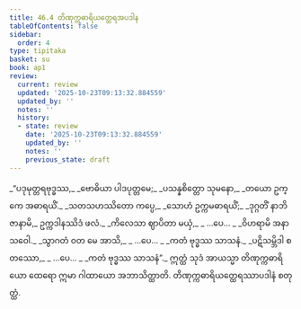 ```yaml
---
title: 46.4 တိဏုက္ကဓာရိယတ္ထေရအပဒါန
tableOfContents: false
sidebar:
  order: 4
type: tipitaka
basket: su
book: ap1
review:
  current: review
  updated: '2025-10-23T09:13:32.884559'
  updated_by: ''
  notes: ''
  history:
  - state: review
    date: '2025-10-23T09:13:32.884559'
    updated_by: ''
    notes: ''
    previous_state: draft
---
```



<ReviewStatus review={frontmatter.review} showDetails={true} />

<HypothesisAnnotation frontmatter={frontmatter} />

<DynamicBreadcrumb />

<Division number="22" book="ap1" e="ch" v="20" p="430">

<Paragraph number="5906" type="verses" book="ap1">
_“ပဒုမုတ္တရဗုဒ္ဓဿ,_  
_ဗောဓိယာ ပါဒပုတ္တမေ;_  
_ပသန္နစိတ္တော သုမနော,_  
_တယော ဥက္ကေ အဓာရယိံ._  

</Paragraph>

</Division>
<Division number="23" book="ap1" e="ch" v="20" p="430">

<Paragraph number="5907" type="verses" book="ap1">
_သတသဟဿိတော ကပ္ပေ,_  
_သောဟံ ဥက္ကမဓာရယိံ;_  
_ဒုဂ္ဂတိံ နာဘိဇာနာမိ,_  
ဥက္ကဒါနဿိဒံ ဖလံ._  

</Paragraph>

</Division>
<Division number="24" book="ap1" e="ch" v="20" p="431">

<Paragraph number="5908" type="verses" book="ap1">
_ကိလေသာ ဈာပိတာ မယှံ,_  
_ …ပေ… _  
_ဝိဟရာမိ အနာသဝေါ._  

</Paragraph>

</Division>
<Division number="25" book="ap1" e="ch" v="20" p="431">

<Paragraph number="5909" type="verses" book="ap1">
_သွာဂတံ ဝတ မေ အာသိ,_  
_ …ပေ… _  
_ကတံ ဗုဒ္ဓဿ သာသနံ._  

</Paragraph>

</Division>
<Division number="26" book="ap1" e="ch" v="20" p="431">

<Paragraph number="5910" type="verses" book="ap1">
_ပဋိသမ္ဘိဒါ စတဿော,_  
_ …ပေ… _  
_ကတံ ဗုဒ္ဓဿ သာသနံ”._  

</Paragraph>

<Paragraph number="5911" book="ap1">
ဣတ္ထံ သုဒံ အာယသ္မာ တိဏုက္ကဓာရိယော ထေရော ဣမာ ဂါထာယော အဘာသိတ္ထာတိ.

</Paragraph>
</Division>

<Paragraph number="5912" type="center" book="ap1">
တိဏုက္ကဓာရိယတ္ထေရဿာပဒါနံ စတုတ္ထံ.
</Paragraph>